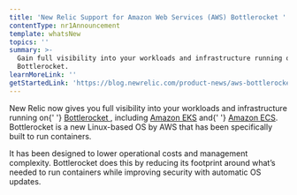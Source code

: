 ```yaml
---
title: 'New Relic Support for Amazon Web Services (AWS) Bottlerocket '
contentType: nr1Announcement
template: whatsNew
topics: ''
summary: >-
  Gain full visibility into your workloads and infrastructure running on AWS
  Bottlerocket.
learnMoreLink: ''
getStartedLink: 'https://blog.newrelic.com/product-news/aws-bottlerocket/'
---
```


<div>
  <p>
    New Relic now gives you full visibility into your workloads and
    infrastructure running on{' '}
    <a href="https://aws.amazon.com/about-aws/whats-new/2020/08/announcing-general-availability-of-bottlerocket/">
      Bottlerocket
    </a>
    , including <a href="https://aws.amazon.com/eks/">Amazon EKS</a> and{' '}
    <a href="https://aws.amazon.com/ecs/">Amazon ECS</a>. Bottlerocket is a new
    Linux-based OS by AWS that has been specifically built to run containers.
  </p>
  <p>
    It has been designed to lower operational costs and management complexity.
    Bottlerocket does this by reducing its footprint around what’s needed to run
    containers while improving security with automatic OS updates.
  </p>
</div>
